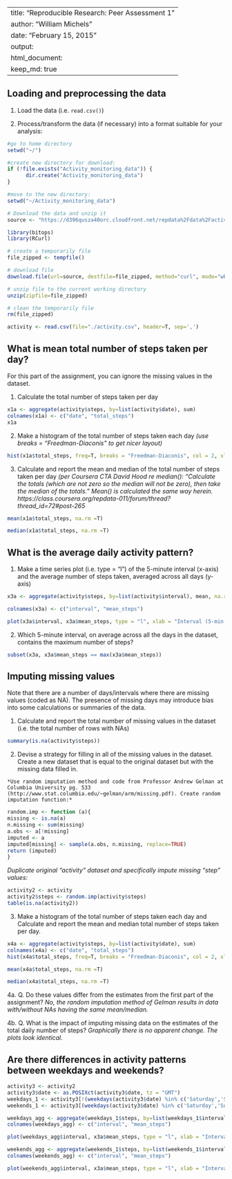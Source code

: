 ---
title: "Reproducible Research: Peer Assessment 1"
author: "William Michels"
date: "February 15, 2015"
output: 
  html_document:
    keep_md: true
----

## Loading and preprocessing the data 

1.    Load the data (i.e. `read.csv()`)

2.    Process/transform the data (if necessary) into a format suitable for your analysis: 
```r

#go to home directory
setwd("~/")

#create new directory for download:
if (!file.exists("Activity_monitoring_data")) {
      dir.create("Activity_monitoring_data")
}

#move to the new directory:
setwd("~/Activity_monitoring_data")

# Download the data and unzip it
source <- "https://d396qusza40orc.cloudfront.net/repdata%2Fdata%2Factivity.zip"

library(bitops)
library(RCurl)

# create a temporarily file
file_zipped <- tempfile()

# download file
download.file(url=source, destfile=file_zipped, method="curl", mode="wb")

# unzip file to the current working directory
unzip(zipfile=file_zipped)

# clean the temporarily file
rm(file_zipped)

activity <- read.csv(file="./activity.csv", header=T, sep=',')
```



## What is mean total number of steps taken per day?

For this part of the assignment, you can ignore the missing values in the dataset.

1.    Calculate the total number of steps taken per day
``` r
x1a <- aggregate(activity$steps, by=list(activity$date), sum)
colnames(x1a) <- c("date", "total_steps")
x1a
```

2.    Make a histogram of the total number of steps taken each day *(use breaks = "Freedman-Diaconis" to get nicer layout)*
``` r
hist(x1a$total_steps, freq=T, breaks = "Freedman-Diaconis", col = 2, xlab = "total steps per day", main = "Histogram of total steps-per-day\n(NAs untouched)")
```

3.    Calculate and report the mean and median of the total number of steps taken per day *(per Coursera CTA David Hood re median(): "Calculate the totals (which are not zero so the median will not be zero), then take the median of the totals." Mean() is calculated the same way herein. https://class.coursera.org/repdata-011/forum/thread?thread_id=72#post-265*

``` r

mean(x1a$total_steps, na.rm =T)

median(x1a$total_steps, na.rm =T)

```



## What is the average daily activity pattern?

1.    Make a time series plot (i.e. type = "l") of the 5-minute interval (x-axis) and the average number of steps taken, averaged across all days (y-axis)
    
``` r
x3a <- aggregate(activity$steps, by=list(activity$interval), mean, na.rm =T)

colnames(x3a) <- c("interval", "mean_steps")

plot(x3a$interval, x3a$mean_steps, type = "l", xlab = "Interval (5-min duration)", ylab = "mean # of steps", main = "Mean # steps by 5-min time-of-day Interval)")
```

2.    Which 5-minute interval, on average across all the days in the dataset, contains the maximum number of steps?

``` r

subset(x3a, x3a$mean_steps == max(x3a$mean_steps))

```




## Imputing missing values

Note that there are a number of days/intervals where there are missing values (coded as NA). The presence of missing days may introduce bias into some calculations or summaries of the data.

1.    Calculate and report the total number of missing values in the dataset (i.e. the total number of rows with NAs)
```r
summary(is.na(activity$steps))
```

2.    Devise a strategy for filling in all of the missing values in the dataset. Create a new dataset that is equal to the original dataset but with the missing data filled in.
    
    *Use random imputation method and code from Professor Andrew Gelman at Columbia University pg. 533 (http://www.stat.columbia.edu/~gelman/arm/missing.pdf). Create random imputation function:* 
    
``` r
random.imp <- function (a){
missing <- is.na(a)
n.missing <- sum(missing)
a.obs <- a[!missing]
imputed <- a
imputed[missing] <- sample(a.obs, n.missing, replace=TRUE) 
return (imputed)
}
```
*Duplicate original "activity" dataset and specifically impute missing "step" values:*
``` r
activity2 <- activity
activity2$steps <- random.imp(activity$steps)
table(is.na(activity2))
```

3.   Make a histogram of the total number of steps taken each day and Calculate and report the mean and median total number of steps taken per day. 

```r
x4a <- aggregate(activity$steps, by=list(activity$date), sum)
colnames(x4a) <- c("date", "total_steps")
hist(x4a$total_steps, freq=T, breaks = "Freedman-Diaconis", col = 2, xlab = "total steps per day", main = "Histogram of total steps-per-day:\nNAs replaced via random-imputation method of Gelman")

mean(x4a$total_steps, na.rm =T)

median(x4a$total_steps, na.rm =T)

```

4a.   Q. Do these values differ from the estimates from the first part of the assignment? *No, the random imputation method of Gelman results in data with/without NAs having the same mean/median.*

4b.   Q. What is the impact of imputing missing data on the estimates of the total daily number of steps? *Graphically there is no apparent change. The plots look identical.*




## Are there differences in activity patterns between weekdays and weekends?



```r

activity3 <- activity2
activity3$date <- as.POSIXct(activity3$date, tz = "GMT")
weekdays_1 <- activity3[!(weekdays(activity3$date) %in% c('Saturday','Sunday')), ]
weekends_1 <- activity3[(weekdays(activity3$date) %in% c('Saturday','Sunday')), ]

weekdays_agg <- aggregate(weekdays_1$steps, by=list(weekdays_1$interval), mean, na.rm =T)
colnames(weekdays_agg) <- c("interval", "mean_steps")

plot(weekdays_agg$interval, x3a$mean_steps, type = "l", xlab = "Interval (5-min duration)", ylab = "mean # of steps", main = "Weekday mean # steps")

weekends_agg <- aggregate(weekends_1$steps, by=list(weekends_1$interval), mean, na.rm =T)
colnames(weekends_agg) <- c("interval", "mean_steps")

plot(weekends_agg$interval, x3a$mean_steps, type = "l", xlab = "Interval (5-min duration)", ylab = "mean # of steps", main = "Weekend mean # steps")
```



######
